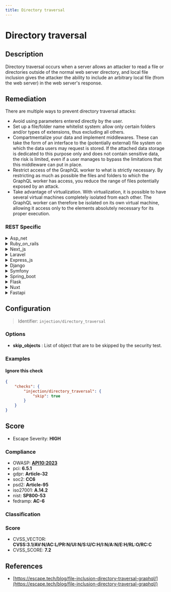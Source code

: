 ```yaml
---
title: Directory traversal
---
```


# Directory traversal

## Description

Directory traversal occurs when a server allows an attacker to read a file or directories outside of the normal web server directory, and local file inclusion gives the attacker the ability to include an arbitrary local file (from the web server) in the web server's response.


## Remediation

There are multiple ways to prevent directory traversal attacks:
- Avoid using parameters entered directly by the user.
- Set up a file/folder name whitelist system: allow only certain folders and/or types of extensions, thus excluding all others.
- Compartmentalize your data and implement middlewares. These can take the form of an interface to the (potentially external) file system on which the data users may request is stored. If the attached data storage is dedicated to this purpose only and does not contain sensitive data, the risk is limited, even if a user manages to bypass the limitations that this middleware can put in place.
- Restrict access of the GraphQL worker to what is strictly necessary. By restricting as much as possible the files and folders to which the GraphQL worker has access, you reduce the range of files potentially exposed by an attack.
- Take advantage of virtualization. With virtualization, it is possible to have several virtual machines completely isolated from each other. The GraphQL worker can therefore be isolated on its own virtual machine, allowing it access only to the elements absolutely necessary for its proper execution.



### REST Specific

<details>
    <summary>Asp_net</summary>

In ASP.NET, prevent directory traversal attacks by validating user input, using built-in functions to sanitize file paths, employing the Path.Combine() method to safely create file paths, and setting proper permissions. Always restrict file access to a specific whitelist of allowed files and directories, and avoid using user-controllable input to access file system objects directly.

</details>

<details>
    <summary>Ruby_on_rails</summary>

In Ruby on Rails, ensure that user-supplied input is not used directly to access file system objects. Use built-in Rails methods such as 'send_file' or 'send_data' for serving files, and always validate and sanitize input paths. Implement strict input validation to allow only a predetermined set of paths. Avoid passing user-controllable data to methods that access the file system, and consider using the 'brakeman' gem to scan for potential vulnerabilities.

</details>

<details>
    <summary>Next_js</summary>

In Next.js, to prevent directory traversal attacks, ensure that user input is not directly used to access file system paths. Use a whitelist of allowed paths, validate and sanitize input using libraries like `path` to resolve and normalize paths, and avoid exposing sensitive system files. Implement proper error handling to avoid revealing directory structures. Additionally, use built-in Next.js routing and avoid manual path concatenation where possible.

</details>

<details>
    <summary>Laravel</summary>

In Laravel, use the built-in functions such as 'storage_path()' and 'public_path()' to safely reference files within the application's directories. Always validate and sanitize user input to ensure it does not contain directory traversal sequences like '../'. Implement access controls to restrict file access to authorized users only.

</details>

<details>
    <summary>Express_js</summary>

In Express.js, to prevent directory traversal attacks, ensure that user input is not directly used to access file system paths. Validate and sanitize input by using modules like 'path' to resolve and normalize paths, and 'express-fileupload' or similar middleware to handle file uploads securely. Always restrict file access to intended directories and set proper permissions. Additionally, employ a robust authentication and authorization strategy to limit access to sensitive files and directories.

</details>

<details>
    <summary>Django</summary>

In Django, ensure that any file access operations are restricted to the intended directories by using the built-in storage system classes such as 'FileSystemStorage' or 'DefaultStorage', and avoid directly handling file system paths from user input. Always validate and sanitize input to prevent directory traversal, and use 'os.path.join()' with 'settings.MEDIA_ROOT' or 'settings.STATIC_ROOT' for constructing file paths. Additionally, employ Django's 'get_valid_filename()' function to clean the user-supplied filenames.

</details>

<details>
    <summary>Symfony</summary>

In Symfony, to prevent directory traversal attacks, always use the 'file_locator' service to safely locate files, and validate and sanitize all user inputs. Avoid directly passing user-controlled paths to filesystem functions. Use 'realpath()' to resolve paths and check they are within expected directories.

</details>

<details>
    <summary>Spring_boot</summary>

In Spring Boot, to prevent directory traversal attacks, validate and sanitize all user inputs to ensure they do not contain file system navigation characters. Use built-in functions to construct file paths and avoid directly concatenating user input to file paths. Implement proper access control checks before serving files to users.

</details>

<details>
    <summary>Flask</summary>

In Flask, ensure that file access operations use a secure function that restricts paths to the intended directories. Validate and sanitize all user input to prevent directory traversal. Avoid using user input directly in file system operations and employ the `os.path.join` function with `flask.safe_join` to construct file paths. Additionally, set proper permissions on the server to limit which files can be accessed by the web application.

</details>

<details>
    <summary>Nuxt</summary>

In Nuxt.js, to prevent directory traversal attacks, ensure that user input is not directly used to access file system paths. Use a whitelist of allowed paths, validate and sanitize input using libraries like `validator`, and avoid using user input for file system operations without strict checks. Additionally, employ the built-in `fs` module with caution and always resolve paths with `path.resolve` to avoid unintentional exposure of sensitive files.

</details>

<details>
    <summary>Fastapi</summary>

In FastAPI, to prevent directory traversal attacks, ensure that user-supplied file paths are strictly validated against a whitelist of allowed paths. Use secure functions for file access, avoid direct filesystem access with user input, and employ the `pathlib` library to safely construct file paths. Additionally, set proper permissions on the server to restrict access to sensitive directories.

</details>

## Configuration

> Identifier: `injection/directory_traversal`

### Options

- **skip_objects** : List of object that are to be skipped by the security test.




### Examples



#### Ignore this check

```json
{
    "checks": {
        "injection/directory_traversal": {
            "skip": true
        }
    }
}
```




## Score

- Escape Severity: **<span className="high-severity">HIGH</span>**

### Compliance

- OWASP: **[API10:2023](https://github.com/OWASP/API-Security/blob/master/editions/2023/en/0xaa-unsafe-consumption-of-apis.md)**
- pci: **6.5.1**
- gdpr: **Article-32**
- soc2: **CC6**
- psd2: **Article-95**
- iso27001: **A.14.2**
- nist: **SP800-53**
- fedramp: **AC-6**

### Classification






### Score

- CVSS_VECTOR: **CVSS:3.1/AV:N/AC:L/PR:N/UI:N/S:U/C:H/I:N/A:N/E:H/RL:O/RC:C**
- CVSS_SCORE: **7.2**

## References

- [https://escape.tech/blog/file-inclusion-directory-traversal-graphql/](https://escape.tech/blog/file-inclusion-directory-traversal-graphql/)
  